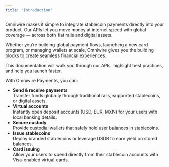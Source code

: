 ```yaml
---
title: "Introduction"
---
```


Omniwire makes it simple to integrate stablecoin payments directly into your product. Our APIs let you move money at internet speed with global coverage — across both fiat rails and digital assets.

Whether you’re building global payment flows, launching a new card program, or managing wallets at scale, Omniwire gives you the building blocks to create seamless financial experiences.

This documentation will walk you through our APIs, highlight best practices, and help you launch faster.

With Omniwire Payments, you can:

- **Send & receive payments**\
  Transfer funds globally through traditional rails, supported stablecoins, or digital assets.
- **Virtual accounts**\
  Instantly open deposit accounts (USD, EUR, MXN) for your users with local banking details.
- **Secure custody**\
  Provide custodial wallets that safely hold user balances in stablecoins.
- **Issue stablecoins**\
  Deploy branded stablecoins or leverage USDB to earn yield on stored balances.
- **Card issuing**\
  Allow your users to spend directly from their stablecoin accounts with Visa-enabled virtual cards.